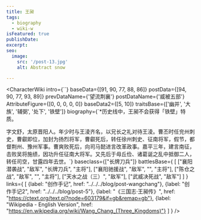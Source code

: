 ```yaml
---
title: 王昶
tags:
  - biography
  - wiki-w
isFeatured: true
publishDate:
excerpt:
seo:
  image:
    src: '/post-13.jpg'
    alt: Abstract snow

---
```



<CharacterWiki
  intro={``}
  baseData={[91, 90, 77, 88, 86]}
  postData={[94, 90, 77, 93, 89]}
  prevDataName={'望流荆襄'}
  postDataName={'威被五部'}
  AttributeFigure={[0, 0, 0, 0, 0]}
  baseData2={[5, 10]}
  traitsBase={['幽并', '大族', '辅弼', '处下', '铁壁']}
  biography={`*历史线中，王昶不会获得「铁壁」特质。
  
  字文舒，太原晋阳人。年少时与王淩齐名，以兄长之礼对待王淩。曹丕时任兖州刺史，曹叡即位，加封为扬烈将军，曹叡死后，转任徐州刺史、征南将军，假节，都督荆州、豫州军事。曹爽败死后，向司马懿进言改革政事。嘉平三年，建言南征，击败吴将施绩，因功升任征南大将军。又先后于毋丘俭、诸葛诞之乱中抵御二人，转任司空，甘露四年去世。`}
  baseclass={["长牌刀兵"]}
  battlesBase={
    [
      ["襄阳潜袭战", "敌军", "长牌刀兵", "主将"],
      ["襄阳驰援战", "敌军", "", "主将"],
      ["陈仓之战", "敌军", "", "主将"],
      ["天水之战（三）", "敌军"],
      ["武威决死战", "敌军"]
    ]
  }
  links={
    [
      {label: "创作手记", href: "../../../blog/post-wangchang"},
      {label: "创作手记2", href: "../../../blog/post-5"},
      {label: "《三国志·王昶传》", href: "https://ctext.org/text.pl?node=603179&if=gb&remap=gb"},
      {label: "Wikipedia - English Version", href: "https://en.wikipedia.org/wiki/Wang_Chang_(Three_Kingdoms)"}
    ]
  }
/>
